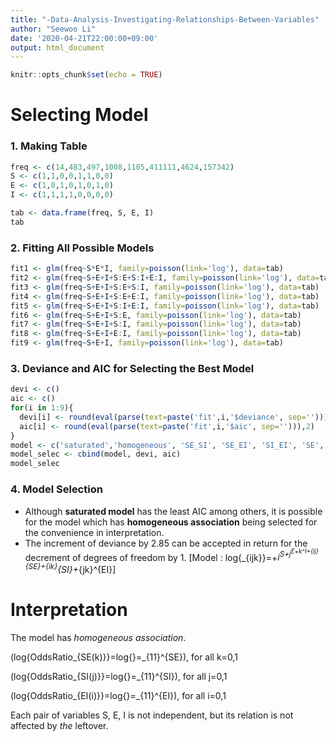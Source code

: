 ```yaml
---
title: "-Data-Analysis-Investigating-Relationships-Between-Variables"
author: "Seewoo Li"
date: '2020-04-21T22:00:00+09:00'
output: html_document
---
```


```r
knitr::opts_chunk$set(echo = TRUE)
```

# Selecting Model

### 1. Making Table
```r
freq <- c(14,483,497,1008,1105,411111,4624,157342)
S <- c(1,1,0,0,1,1,0,0)
E <- c(1,0,1,0,1,0,1,0)
I <- c(1,1,1,1,0,0,0,0)

tab <- data.frame(freq, S, E, I)
tab
```

### 2. Fitting All Possible Models
```r
fit1 <- glm(freq~S*E*I, family=poisson(link='log'), data=tab)
fit2 <- glm(freq~S+E+I+S:E+S:I+E:I, family=poisson(link='log'), data=tab)
fit3 <- glm(freq~S+E+I+S:E+S:I, family=poisson(link='log'), data=tab)
fit4 <- glm(freq~S+E+I+S:E+E:I, family=poisson(link='log'), data=tab)
fit5 <- glm(freq~S+E+I+S:I+E:I, family=poisson(link='log'), data=tab)
fit6 <- glm(freq~S+E+I+S:E, family=poisson(link='log'), data=tab)
fit7 <- glm(freq~S+E+I+S:I, family=poisson(link='log'), data=tab)
fit8 <- glm(freq~S+E+I+E:I, family=poisson(link='log'), data=tab)
fit9 <- glm(freq~S+E+I, family=poisson(link='log'), data=tab)
```

### 3. Deviance and AIC for Selecting the Best Model
```r
devi <- c()
aic <- c()
for(i in 1:9){
  devi[i] <- round(eval(parse(text=paste('fit',i,'$deviance', sep=''))),2)
  aic[i] <- round(eval(parse(text=paste('fit',i,'$aic', sep=''))),2)
}
model <- c('saturated','homogeneous', 'SE_SI', 'SE_EI', 'SI_EI', 'SE', 'SI', 'EI','Mutual indep')
model_selec <- cbind(model, devi, aic)
model_selec
```


### 4. Model Selection
* Although **saturated model** has the least AIC among others, it is possible for the model which has **homogeneous association** being selected for the convenience in interpretation.
* The increment of deviance by 2.85 can be accepted in return for the decrement of degrees of freedom by 1.
\[Model : log{\mu_{ijk}}=\lambda+\lambda_i^S+\lambda_j^E+\lambda_k^I+\lambda_{ij}^{SE}+\lambda_{ik}^{SI}+\lambda_{jk}^{EI}\]


# Interpretation

The model has *homogeneous association*. 

\(log{OddsRatio_{SE(k)}}=log{\frac{\mu_{11(k)}\mu_{00(k)}}{\mu_{10(k)}\mu_{01(k)}}}=\lambda_{11}^{SE}\), for all k=0,1

\(log{OddsRatio_{SI(j)}}=log{\frac{\mu_{1(j)1}\mu_{0(j)0}}{\mu_{1(j)0}\mu_{0(j)1}}}=\lambda_{11}^{SI}\), for all j=0,1

\(log{OddsRatio_{EI(i)}}=log{\frac{\mu_{(i)11}\mu_{(i)00}}{\mu_{(i)10}\mu_{(i)01}}}=\lambda_{11}^{EI}\), for all i=0,1

Each pair of variables S, E, I is not independent, but its relation is not affected by *the* leftover.

